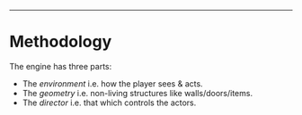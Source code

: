 
<hr/>

# Methodology <BlogCounter date="1st September 2020" number="2" />

The engine has three parts:

- The _environment_ i.e. how the player sees & acts.
- The _geometry_ i.e. non-living structures like walls/doors/items.
- The _director_ i.e. that which controls the actors.

<EnvDemo envKey="b2-d1" />

